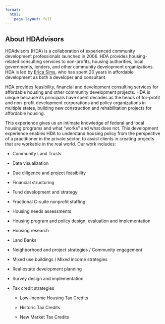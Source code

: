 ```yaml
---
format: 
  html:
    page-layout: full
---
```

::: {.banner-fullwidth .banner-image }
::: {.banner-image .banner-md .overlay-brand .text-right style="background-image: url('images/rvabanner_4.JPG');"}
::: {.banner-text}
## About HDAdvisors {.text-light}
:::
:::
:::


HDAdvisors (HDA) is a collaboration of experienced community development professionals launched in 2006. HDA provides housing-related consulting services to non-profits, housing authorities, local governments, lenders, and other community development organizations. HDA is led by [Erica Sims](./staff/erica.html), who has spent 20 years in affordable development as both a developer and consultant. 

HDA provides feasibility, financial and development consulting services for affordable housing and other community development projects. HDA is unique because its principals have spent decades as the heads of for-profit and non-profit development corporations and policy organizations in multiple states, building new construction and rehabilitation projects for affordable housing.  

This experience gives us an intimate knowledge of federal and local housing programs and what “works” and what does not. This development experience enables HDA to understand housing policy from the perspective of a practitioner in the private sector, to assist clients in creating projects that are workable in the real world. Our work includes: ​

-   Community Land Trusts

-   Data visualization

-   Due diligence and project feasibility

-   Financial structuring

-   Fund development and strategy

-   Fractional C-suite nonprofit staffing

-   Housing needs assessments

-   Housing program and policy design, evaluation and implementation

-   Housing research

-   Land Banks

-   Neighborhood and project strategies / Community engagement

-   Mixed use buildings / Mixed income strategies

-   Real estate development planning

-   Survey design and implementation

-   Tax credit strategies

    -   Low-Income Housing Tax Credits​

    -   Historic Tax Credits

    -   New Market Tax Credits

